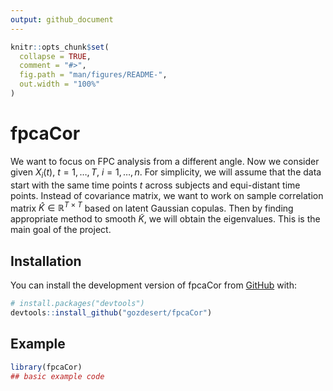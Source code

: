 ```yaml
---
output: github_document
---
```


<!-- README.md is generated from README.Rmd. Please edit that file -->

```r
knitr::opts_chunk$set(
  collapse = TRUE,
  comment = "#>",
  fig.path = "man/figures/README-",
  out.width = "100%"
)
```

# fpcaCor

We want to focus on FPC analysis from a different angle. Now we consider given $X_i(t)$, $t=1, \dots, T$, $i = 1, \dots, n$. For simplicity, we will assume that the data start with the same time points $t$ across subjects and equi-distant time points. Instead of covariance matrix, we want to work on sample correlation matrix $\hat{K} \in \mathbb{R}^{T \times T}$ based on latent Gaussian copulas. Then by finding appropriate method to smooth $\tilde{K}$, we will obtain the eigenvalues. This is the main goal of the project.

## Installation

You can install the development version of fpcaCor from [GitHub](https://github.com/) with:

``` r
# install.packages("devtools")
devtools::install_github("gozdesert/fpcaCor")
```

## Example

```r
library(fpcaCor)
## basic example code
```

